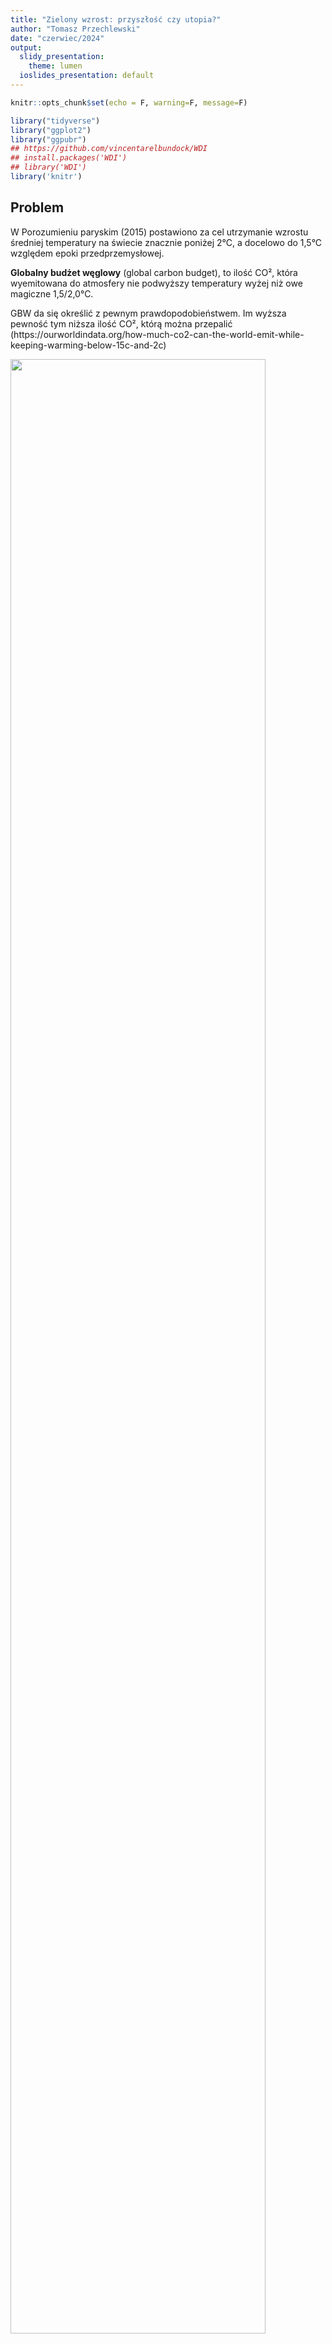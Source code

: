 ```yaml
---
title: "Zielony wzrost: przyszłość czy utopia?"
author: "Tomasz Przechlewski"
date: "czerwiec/2024"
output:
  slidy_presentation:
    theme: lumen
  ioslides_presentation: default
---
```


```r
knitr::opts_chunk$set(echo = F, warning=F, message=F)

library("tidyverse")
library("ggplot2")
library("ggpubr")
## https://github.com/vincentarelbundock/WDI
## install.packages('WDI')
## library('WDI')
library('knitr')

```

## Problem

W Porozumieniu paryskim (2015) postawiono za cel utrzymanie wzrostu średniej temperatury na świecie 
znacznie poniżej 2°C, a docelowo do 1,5°C względem epoki przedprzemysłowej.

**Globalny budżet węglowy** (global carbon budget),
to ilość CO², która wyemitowana do atmosfery nie podwyższy
temperatury wyżej niż owe magiczne 1,5/2,0°C. 

GBW da się określić z pewnym prawdopodobieństwem. Im wyższa pewność
tym niższa ilość CO², którą można przepalić
(https://ourworldindata.org/how-much-co2-can-the-world-emit-while-keeping-warming-below-15c-and-2c)

![](./carbon-budget_1350.png){width=90%}

(83% szansa to tak mniej więcj wyrzucić 3 razy pod rząd orła)


## Wzrost


Wzrost gospodarczy to proces, w którym następuje zwiększenie produkcji dóbr i usług. 

Suma wartości wszystkich dóbr i usług finalnych wytworzonych w danym kraju 
to dochód narodowy vel produkt krajowy (PKB).

https://en.wikipedia.org/wiki/Green_growth

```r
wdi.indicators <- c(
  'NY.GDP.PCAP.CD',    ## GDP per capita (current US$)
  'NY.GDP.PCAP.KD',    ## GDP per capita (constant 2015 US$)
  'NY.GDP.PCAP.PP.KD', ## GDP per capita, PPP (constant 2017 international $)
  ##
  'NV.AGR.TOTL.KD', ##  Agriculture, forestry, and fishing, value added
  'NV.AGR.TOTL.ZS', ##  NV.AGR.TOTL.ZS VA %GDP
  ##
  ## NV.IND.MANF.CD
  'NV.IND.MANF.KD', ##  Manufacturing, value added (constant 2015 US$)
  'NV.IND.MANF.ZS', ##  Manufacturing, value added (% of GDP)
  ##
  'EN.ATM.CO2E.KT', ## CO2 emissions (metric tons)
  'EN.ATM.CO2E.PC', ## CO2 emissions (metric tons per capita)
  'SP.POP.TOTL',    ## Population, total
  ##
  ##https://data.worldbank.org/indicator/EN.ATM.CO2E.KD.GD
  'EN.ATM.CO2E.KD.GD', ## CO2 emissions (kg per 2015 US$ of GDP)
  'EN.ATM.CO2E.PP.GD', ## CO2 emissions (kg per PPP $ of GDP)
  ## Energy intensity
  'EG.EGY.PRIM.PP.KD'
)


year.start <- 1990

## GDP/Constant prices
#f0 <- WDI(wdi.indicators, country = "all", start=year.start)
##
##
## write.table(f0, file='kuznets-indicators.csv', sep = ';', row.names = F)
##
f00 <- read.csv('kuznets-indicators.csv', sep = ';')

gcb0  <- read.csv("GCB2023v28_MtCO2_flat.csv") %>%  
  select(country=Country, iso3=`ISO.3166.1.alpha.3`, year=Year, emission.gcb=Total) %>%
  filter (iso3 != '' & iso3 != 'KNA') %>%
  filter (year > 1990)

gcb2  <- read.csv("GCB_territorial.csv", sep = ';', dec=',') %>%  
  #select(country=Country, iso3=`ISO.3166.1.alpha.3`, year=Year, emission.gcb=Total) %>%
  #filter (iso3 != '' & iso3 != 'KNA') %>%
  pivot_longer(names_to = 'country', values_to='value',  cols =-(year)) %>%
  filter (year > 1990) %>%
  arrange (country) %>%
  mutate (tvalue = 3.664 * as.numeric(value),
          country = gsub('\\.', ' ', country)) %>%
  select (-value)

gcb1  <- read.csv("GCB_consumption.csv", sep = ';', dec = ',',  na.string = '') %>%  
  pivot_longer(names_to = 'country', values_to='value',  cols =-(year)) %>%
  filter (year > 1990) %>%
  arrange (country) %>%
  mutate (cvalue = 3.664 * as.numeric(value),
          country = gsub('\\.', ' ', country)) %>%
  select (-value)

gcb <- gcb0 %>%
  left_join(gcb1, by=c('country', 'year'))  %>%
  left_join(gcb2, by=c('country', 'year')) 

f0 <- f00 %>%
  left_join(gcb, by=c('iso3c'='iso3', 'year'='year')) 

## https://rpubs.com/blscottnz/data_cleaning_and_viz
## https://datacarpentry.org/shell-economics/03-working-with-files/

f1 <- f0 %>%
  select ( iso3c, 
           year, 
           country=country.x,
           gdpcp=NY.GDP.PCAP.CD,
           gdp=NY.GDP.PCAP.KD,
           gdppp=NY.GDP.PCAP.PP.KD,
           agro=NV.AGR.TOTL.KD,
           agrop=NV.AGR.TOTL.ZS,
           manuf=NV.IND.MANF.KD,
           manufp=NV.IND.MANF.ZS, 
           emission.wb=EN.ATM.CO2E.KT, ## total emission
           #co=EN.ATM.CO2E.PC,
           emission.gcb,  
           emissionc=cvalue,
           intensity=EN.ATM.CO2E.KD.GD,
           intensitypp=EN.ATM.CO2E.PP.GD,
           energyintensity = EG.EGY.PRIM.PP.KD, ## MJ/$2017 PPP GDP (megaJoule)
           pop=SP.POP.TOTL) %>%
  ## total emission
  mutate (
    co = emission.gcb / pop * 1000000, ## PC emission
    co.total = co * pop, 
    gdp.total= gdp * pop
    )
##

wb.groups <- read.csv("wb_groups.csv", sep=';')

## Countries/groups
countries <- wb.groups %>%
  group_by(CountryCode) %>%
  summarise(code=first(CountryCode)) %>% pull (code)

## EU members
eu.members <- wb.groups %>% filter (GroupCode == 'EUU') %>% pull(CountryCode)

## Income groups
## https://datahelpdesk.worldbank.org/knowledgebase/articles/906519-world-bank-country-and-lending-groups
income.groups.codes <- c ('HIC', ##High income
                          'LIC', ##Low income
                          'LMC', ##Lower middle income
                           ##'LMY', ##Low & middle income
                           ###'MIC', ##Middle income
                          'UMC'  ##Upper middle income
)
income.groups <- wb.groups %>% filter ( GroupCode %in% income.groups.codes )
## There is no Venezuela BTW
income.groups.total <- income.groups %>%
  group_by(GroupName) %>% summarise(n=n())

##
## f1 %>% filter (iso3c == 'VEN')
# VEN provide nothing except emission
f1 <- f1 %>% filter (iso3c != 'VEN')
##
## check if OK
## nrow(income.groups)

##
## total latest emission of CO2
##
f2.total.co <- f1 %>% filter(iso3c == 'WLD') %>%
  select (year, co, pop) %>% na.omit() %>% mutate (co = co * pop)
## Total GDP
f2.total.gdp <- f1 %>% filter(iso3c == 'WLD') %>%
  select (year, gdp, pop) %>% na.omit() %>% mutate (gdp = gdp * pop)
f2.total.pop <- f1 %>% filter(iso3c == 'WLD') %>%
  select (year, pop) %>% na.omit() 

last.year <- f2.total.co %>% summarise (year=last(year)) %>%
  ## change vector/list/frame to number
  unlist %>% unname()
##
## World emission
f2.total.co.last <- f2.total.co %>% filter ( year == last.year) %>%
  select (co) %>% unlist %>% unname()
## World GDP
f2.total.gdp.last <- f2.total.gdp %>% filter ( year == last.year) %>%
  select (gdp) %>% unlist %>% unname()
f2.total.pop.last <- f2.total.pop %>% filter ( year == last.year) %>%
  select (pop) %>% unlist %>% unname()
##
##
f2 <- f1 %>%
  filter (iso3c %in% countries) %>%
  mutate (co.total = co * pop) %>%
  filter (year == last.year) %>%
  na.omit() %>%
  arrange(co.total)
## ## No China :-(

## remove countries which contributes last 10%
top.polluters <- f1 %>%
  filter (iso3c %in% countries) %>%
  mutate (co.total = co * pop ) %>%
  select (country, year, iso3c, co.total) %>%
  na.omit() %>%
  group_by(iso3c) %>%
  summarise(co.total=last(co.total), year=last(year), country=last(country)) %>%
  ungroup() %>%
  arrange(-co.total) %>%
  mutate (cop = co.total / f2.total.co.last * 100) %>%
  ## if cop.cum > 90 skip all remaining rows
  mutate (cop.cum = cumsum(cop), flag = as.numeric( cop.cum > 90 ) ) %>%
  filter (cumsum(flag) < 2) %>%
  select (iso3c) %>% unlist %>% unname()
```

Wg Banku Światowego bogactwo (**high income countries**) zaczyna się od poziomu 13,846 USD/głowę (za rok 2022).
Takich krajów jest 70. Ich udział w globalnym GDP wynosi 60%, a liczba ludności stanowi 15% ludności świata. 

OK, lada dzień będzie znacząco równiej ponieważ Chiny ze średnim tempem wzrostu GDP
w latach 2010--2022 wynoszącym 651.5 USD/pc/rok powinny
osiągnąć 14150 USD w roku 2024 a 14800 USD w roku 2025...



```r

f2 <- f1 %>% filter (iso3c %in% top.polluters)

## How many left?
## nlevels(as.factor(f2$iso3c))
## 44 countries
## levels(as.factor(f2$country))

## Most recent
f2c <- f2 %>% filter (year == last.year)
f1c <- f1 %>% filter (year == last.year) %>%  filter (iso3c %in% countries)

f2c.eu <- f2c %>% filter (iso3c %in% eu.members) %>%
  mutate (cp = co.total / f2.total.co.last * 100 )
## łączny udział EU
eu.44.emission <- sum(f2c.eu$cp)

f1c.eu <- f1c %>% filter (iso3c %in% eu.members) %>%
  mutate (cp = co.total / f2.total.co.last * 100 )
eu.true.emission <- sum(f1c.eu$cp)

##
f2c.gr <- left_join(f2c, income.groups, by=c('iso3c'='CountryCode')) %>%
  mutate (cp = co.total / f2.total.co.last * 100 )
## One country is NA
f2c.gr.totals <- f2c.gr %>%
  group_by(GroupName) %>%
  summarise(n1=n(), cpt = sum(cp)) %>%
  left_join(income.groups.total, by='GroupName') %>%
  mutate (p1 = n1/n * 100)
##f2c.gr.totals

high.income.44.emission <- f2c.gr.totals %>%
  filter (GroupName == 'High income') %>% select (p1) %>%
  ## Named number
  unlist
  ## Pure number?
  ##%>% unname()

## True emission
f1c.gr <- left_join(f1c, income.groups, by=c('iso3c'='CountryCode')) %>%
  mutate (cp = co.total / f2.total.co.last * 100 )

f1c.gr.totals <- f1c.gr %>%
  group_by(GroupName) %>%
  summarise(n1=n(), cpt = sum(cp, na.rm = T)) %>%
  left_join(income.groups.total, by='GroupName')
##f1c.gr.totals

high.income.true.emission <- f1c.gr.totals %>%
  filter (GroupName == 'High income') %>% select (cpt) %>% unlist

####################################################################
f3 <- left_join(f2, income.groups, by=c('iso3c'='CountryCode')) %>%
  mutate (iso3C = if_else (year == last.year, iso3c, NA) )
####################################################################

f3.2022 <- f3 %>% filter (year == 2020) %>% select (co)



### Wzrost
x.countries <- c ('DEU', 
                  'USA', 'CHN', 'WLD', 'FRA', 
                  'POL', 'GBR', 'NGA', 'RUS', 'IND')

#p33p <- f3 %>% select(iso3c, country, year, gdpcurrp=gdpcp, gdp2015=gdp, gdppp) %>%
  p33 <- f1 %>% select(iso3c, country, year, gdppp) %>%
  filter (iso3c %in% x.countries & year > 1990 & year < 2030 ) %>%
  ggplot(aes(x=year, y=gdppp, color=country )) +
  geom_point(size=1.2, alpha=.3) +
  ##geom_line(size=.4, alpha=.4) +
  ggtitle("Dochód narodowy/PC/PPP w wybranych krajach") +
  geom_smooth(method="loess", se=F) +
  ## ##
  ylab(label="USD/PC") +
  #facet_wrap( ~ iso3c, scales = 'free_y', ncol = 2) +
  xlab("year") 
p33

 p33p <- f1 %>% select(iso3c, country, year, gdppp) %>%
  filter (iso3c %in% x.countries & year > 1990 & year < 2030 ) %>%
  group_by(iso3c) %>%
  mutate (gdppp = gdppp / first(gdppp ) * 100 ) %>%
  mutate (iso3C = if_else (year == last.year, iso3c, NA)) %>%
  ggplot(aes(x=year, y=gdppp, color=country )) +
  geom_point(size=1.2, alpha=.3) +
   geom_text(aes(label = iso3C), size=3, color='black'  ) +
  ##geom_line(size=.4, alpha=.4) +
  ggtitle("Zmiana dochodu narodowego/PC/PPP w wybranych krajach (1991=100%)") +
  geom_smooth(method="loess", se=F) +
  ## ##
  ylab(label="USD/PC") +
  #facet_wrap( ~ iso3c, scales = 'free_y', ncol = 2) +
  xlab("year") 
p33p


##  średnie zmiany itp
sr.zmiana.1991 <- f1 %>%
  select(iso3c, country, year, gdppp) %>%
  filter (iso3c %in% x.countries & year > 1990 & year < 2023 ) %>%
  group_by(iso3c) %>%
  mutate(Growth = (gdppp - lag(gdppp))/lag(gdppp))  %>%
  summarise (tw = mean(Growth, na.rm=T) * 100, yrs = n(),
             df= (last(gdppp) - first(gdppp)) / first(gdppp) * 100 )

sr.zmiana.2010 <- f1 %>%
  select(iso3c, country, year, gdppp) %>%
  filter (iso3c %in% x.countries & year >= 2010 & year < 2023 ) %>%
  group_by(iso3c) %>%
  mutate(Growth = (gdppp - lag(gdppp))/lag(gdppp))  %>%
  summarise (tw = mean(Growth, na.rm=T) * 100, yrs = n(),
             df= (last(gdppp) - first(gdppp)) / first(gdppp) * 100 )

sr.zmiana <- left_join(sr.zmiana.1991, sr.zmiana.2010, by='iso3c')

kable(sr.zmiana, col.names = 	c('iso3', 'śr roczny', 'lata*', 'wzrost', 'śr roczny', 'lata*', 'wzrost'), booktabs = T)

```

* 1991--2022; ** 2010--2022

## Emisja CO2 (ogólnie gazów cieplarnianych)

Rocznie szacowana na 40--50mld ton

Może być liczona jako wielkość produkcji lub konsumpcji (production- vs consumption-based)

```r
p44 <- f1 %>% select(iso3c, country, year, emission.gcb, emissionc) %>%
  #mutate (emission.wb = emission.wb / 1000) %>%
  pivot_longer(cols = starts_with('emiss')) %>%
  filter (iso3c %in% x.countries & year > 1990 & year < 2030 ) %>%
  ggplot(aes(x=year, y=value, color=name )) +
  geom_point(size=1.2, alpha=.3) +
  geom_line(size=.4, alpha=.4) +
  ggtitle("Production- vs consumption-based CO2 emission") +
  ## ##
  ## https://stackoverflow.com/questions/19474552/adjust-transparency-alpha-of-stat-smooth-lines-not-just-transparency-of-confi
  ## geom_smooth(method="loess", se=F) +
  ## ##
  ylab(label="tys ton CO2") +
  facet_wrap( ~ iso3c, scales = 'free_y', ncol = 2) +
  theme(legend.position="bottom") +
  xlab("rok") 
p44
```



```r
p44p <- f1 %>% select(iso3c, country, year, emissionc) %>%
  filter (iso3c %in% x.countries & year > 1990 & year < 2030 ) %>%
  group_by(iso3c) %>%
  mutate (emission = emissionc / first(emissionc) * 100 ) %>%
  ggplot(aes(x=year, y=emission )) +
  geom_point(size=1.2, alpha=.3 ) +
  geom_smooth(size=.4, se=F) +
  ggtitle("Emisja CO2 (1990=100%)") +
  ylab(label="tys ton CO2") +
  facet_wrap( ~ iso3c, scales = 'free_y', ncol = 2) +
  xlab("rok") 
p44p
```

```r
p44pc <- f1 %>% select(iso3c, country, year, emissionc, pop) %>%
  filter (iso3c %in% x.countries & year > 1990 & year < 2030 ) %>%
  ##group_by(iso3c) %>%
  mutate (emission = emissionc / pop  * 1000000 ) %>%
  ggplot(aes(x=year, y=emission )) +
  geom_point(size=1.2, alpha=.3, color='navyblue') +
  ##geom_line(size=.4, alpha=.4) +
  geom_smooth(size=.4, se=F) +
  ggtitle("Emisja CO2 (tony/PC)") +
  ## ##
  ## https://stackoverflow.com/questions/19474552/adjust-transparency-alpha-of-stat-smooth-lines-not-just-transparency-of-confi
  ## geom_smooth(method="loess", se=F) +
  ## ##
  ylab(label="tony CO2/pc") +
  facet_wrap( ~ iso3c, scales = 'free_y', ncol = 2) +
  xlab("rok") 
p44pc
```

## Emisja PC a emisja łącznie

```r
#####################################################################
## Marimekko
#####################################################################
f3x <- f3 %>% filter (year == last.year) %>%
  mutate (popm = pop / 1000000) %>%
  mutate (cop = co.total / f2.total.co.last * 100) %>%
  ## if cop.cum > 90 skip all remaining rows
  arrange(-co.total) %>%
  mutate (cop.cum = cumsum(cop) )

d90 <- f3x %>% arrange (co) %>%
  mutate( ww = cumsum(popm)) %>%
  mutate( wm= ww - popm) %>%
  mutate( wt = wm + (ww - wm)/2) %>%
  mutate (ison = as.character(iso3c),
          isov = sprintf("%.2f%%", cop),
          )

d90$ison[! (d90$iso3c %in% c('CHN', 'USA', 'IND', 'RUS', 'JPN', 'IRN', 'DEU', 'IDN',
                             'IND', 'BRA', 'MEX', 'VNM',
                             'TUR', 'POLXX') ) ] <- ""
d90$isov[! (d90$iso3c %in% c('CHN', 'USA', 'IND', 'RUS', 'JPN', 'IRN', 'DEU', 'IDN',
                             'IND', 'BRA', 'MEX', 'VNM',
                             'TUR', 'POLXX') ) ] <- ""

p9  <- ggplot(d90, aes(ymin = 0)) +
  ylab(label="CO") +
  xlab(label="population (mln)") +
  #ggtitle("") +
  geom_rect(aes(xmin = wm, xmax = ww, ymax = co, fill = iso3c )) +
  ##
  geom_text(aes(x = wt, y = 0, label = ison), vjust=+0.5, hjust=+1.25, size=2.0, angle = 90) +
  geom_text(aes(x = wt, y = co, label = isov), vjust=+0.5, hjust=-0.30, size=2.5, angle = 90) +
  #geom_text(aes(x = wt, y = 0, label = isol), vjust=+0.5, hjust=+1.25, size=2.0, angle = 90, color="red") +
  #geom_text(aes(x = wt, y = 0, label = isol), vjust=+0.5, hjust=2.95, size=2.0, angle = 90 ) +
  ##
  ## hjust=0  = align left
  annotate("text", x = 50, y = 15, label = 'Percentages above bars equals to share in global emission',
           color='black', size=4, alpha=.4, hjust=0) +
  annotate("text", x = 50, y = 14,
           label = sprintf ("High income countries total emission: %.1f%%", high.income.true.emission),
           color='black', size=3, alpha=.4, hjust=0) +
  annotate("text", x = 50, y = 13.3,
           label = sprintf ("EU members total emission: %.1f%%", eu.true.emission),
           color='black', size=5, alpha=.4, hjust=0) +
  ## uwaga na to:
  ylim(0, 18) +
  ###
  ggtitle('Per capita emission vs total emission (top polluters, 2022)') +
  theme(legend.position = "none")
p9


ggsave(p9, file='emissions-2022.png')
```

## Ślad materiałowy

Sustainable development depends on **decoupling** economic growth from resource use

Environment action programme [...] calls for a significant decrease in the EU’s 
**material footprint** to safeguard precious natural resources and because the extraction and processing of these resources has significant environmental impacts, such as **climate change**

in [...] Resource-Efficient Europe the main indicator used is GDP divided by Domestic Material Consumption (DMC).

* decoupling, 

* dematerialization, 

* circular economy

## Domestic material consumption vs Material footprint

**Krajowa konsumpcja materialna** (DMC) mierzy
całkowitą ilość materiałów faktycznie zużytych przez daną gospodarkę, 

**Ślad materiałowy** (MF): potencjalnej ilości 
materiałów, wymaganej do końcowego zaspokojenia
potrzeb tej gospodarki. 
Ślad materiałowy obejmuje zatem cały łańcuch produkcji i dostaw i
uwzględnia również te materiały, które zostały zużyte do wytworzenia 
i transportu dóbr zaimportowanych. 

Jeśli krajowa konsumpcja materialna jest większa niż ślad materiałowy, 
to znaczy, że materiały pozyskiwane przez daną gospodarkę 
są również eksportowane na potrzeby
konsumpcji w innych krajach. 

Jeśli zaś jest ona mniejsza od śladu materiałowego, oznacza to,
że materiały są importowane przez gospodarkę krajową 
i konsumpcja w obrębie tej gospodarki 
wymaga pozyskania surowców z innych gospodarek.

*Polska na drodze zrównoważonego rozwoju*
https://raportsdg.stat.gov.pl/2022/Raport_pdf/Raport_SDG_2022.pdf

## DMC/MF w wybranych krajach

```r
m00 <- read.csv('MATERIAL_RESOURCES_29052024202825934.csv', sep = ',') %>% 
  filter (VAR %in% c('DMC_PC', 'MF_PC') & GROUP == 'TOT') %>%
  select (code=COU, Country, var=VAR, Year, Value) %>%
  filter (code %in% countries & Year > 1990) 

m1 <- left_join(f1, m00, by=c('iso3c'='code', 'year'='Year')) 

m2 <- m1 %>% filter (iso3c %in% top.polluters)

p1mf <- m2 %>% 
  filter (var %in% c('DMC_PC') ) %>%
  select(iso3c, year, value=Value, gdppp) %>%
  group_by(iso3c) %>%
  summarise (first = first(value), last = last(value),
             gdpf = first(gdppp), gdpl = last(gdppp)
             ) %>%
  mutate (r = last/first * 100, q = gdpl/gdpf * 100) %>%
  ggplot(aes(x=q, y=r )) +
  ## diagonal
  geom_point(size=2.4, alpha=.3, color='cyan') +
  ##geom_smooth(method="lm", formula = y ~ poly(x, 2), size=.4, se=F, span=.5 ) +
  ##theme(legend.position = "none") +
  ggtitle("Zmiana MFC vs zmiana GDP (2000-2019") +
  geom_text(aes(label = iso3c), size=3, color = 'black', alpha=.3) +
  geom_abline(intercept = 0, slope = 1, color='red') +
  ylab(label="Δ MFC %") +
  xlab("Δ GDP/pc/ppp %") 

## p1mf


m1w <- left_join(f1, m00, by=c('iso3c'='code', 'year'='Year')) %>%
  mutate (Value = Value * pop) %>%
  group_by(var, year) %>%
  summarise(iso3c='WLD', ValueS=sum(Value, na.rm = T), pop=sum(pop, na.rm=T)) %>%
  mutate (Value=ValueS/pop) %>%
  select (iso3c, year, var, value=Value) %>%
  na.omit()

m1 <- m1 %>% select (iso3c, year, var, value=Value) %>%
  bind_rows(m1, m1w)

p2mf <- m1 %>% 
  select (iso3c, year, var, value) %>%
  filter (iso3c %in% c(x.countries, 'WLD') & year > 2000) %>%
  ggplot(aes(x=year, y=value,  color=var)) +
  ##
  geom_point(size=.6, alpha=.3) +
  geom_smooth(method="lm", formula = y ~ poly(x, 2), size=.4, se=F, span=.5 ) +
  theme(legend.position = "bottom") +
  ## not working
  ## geom_text(aes(label = iso3C), size=2, color = 'black' ) +
  ##geom_text_repel(aes(label = country), data = f3xx) +
  #  aes(label = country), data = f3xx, color = "black", size = 2 )
  ylab(label="") +
  xlab("year") +
  facet_wrap(~ iso3c, scales = "free_y", ncol=2)

p2mf
```

Źródło:
https://stats.oecd.org/Index.aspx?DataSetCode=MATERIAL_RESOURCES

## ΔGDP vs ΔDMC w wybranych krajach

```r
p1mf
```

Źródło:
https://stats.oecd.org/Index.aspx?DataSetCode=MATERIAL_RESOURCES


## Cement

```r
g0 <- read.csv('cement.csv', sep = ';', na.strings = 'NA')
  ## this is many to many inner_join(wb.groups, by=c('code'='CountryCode'))

g0.wld <- g0 %>%
  select (code, country, cement=value, year) %>%
  left_join(f1, by=c('code'='iso3c', 'year'='year')) %>%
  filter (year == 2016) %>%
  mutate (cement.intensity = cement/(gdp * pop))

model1 <- lm (log(cement) ~ log(pop) + log(gdp), data=g0.wld)
##summary(model1)

  ## Add UE aggregate
g0.ue <- g0 %>%
  mutate (code = if_else (code %in% eu.members, 'EUU', '') ) %>%
  ##filter (year > 2018) %>%
  group_by(code, year) %>%
  summarise (value = sum(value, na.rm = T), country='European Union',
             is.eu.n = n()) %>%
  ungroup() %>%
  filter (code == 'EUU') %>%
  ## exact structure as g0
  select(code, country, year, value)
g1 <- rbind(g0, g0.ue)

g2 <- g1 %>% filter(code == 'WLD')
g3 <- g1 %>% left_join(g2, by='year') %>%
  mutate (p=value.x/value.y * 100) %>%
  select(code=code.x, country=country.x, year, value=p)

p401 <- g1 %>%  filter (code %in% c('CHN', 'WLD', 'IND', 'USA', 'EUU')) %>%
  mutate (value = value /1000000) %>%
  ggplot(aes(x=year, y=value,  color=country)) +
  ##facet_wrap(~GroupName, scales = "free_y") +
  geom_point(size=1.2, alpha=.3) +
  ggtitle("Cement production (billions metric tons)") +
  geom_smooth(method="lm",  formula = y ~ poly(x, 2), size=.4, se=F, span=.5 ) +
  ##theme(legend.position = "none") +
  ##geom_text(aes(label = iso3C), size=2, color = 'black', alpha=.4 ) +
  ylab(label="cement") +
  xlab("year")

p401
ggsave(p401, file='cement-2020.png')


p402 <- g3 %>%  filter (code %in% c('CHN', 'IND', 'USA', 'EUU')) %>%
  ggplot(aes(x=year, y=value,  color=country)) +
  ##facet_wrap(~GroupName, scales = "free_y") +
  geom_point(size=1.2, alpha=.3) +
  ggtitle("Cement production (% global share)") +
  geom_smooth(method="lm",  formula = y ~ poly(x, 2), size=.4, se=F, span=.5 ) +
  ##theme(legend.position = "none") +
  ##geom_text(aes(label = iso3C), size=2, color = 'black', alpha=.4 ) +
  ylab(label="%") +
  xlab("year")

##p402
##ggsave(p402, file='cement-2020-p.png')
```

Źródło: USGS
https://www.usgs.gov/centers/national-minerals-information-center/cement-statistics-and-information

## Stal (raw steel)


```r
s0 <- read.csv('steel.csv', sep = ';', na.strings = 'NA')
## this is many to many inner_join(wb.groups, by=c('code'='CountryCode'))

## Add UE aggregate
s0.ue <- s0 %>%
  mutate (code = if_else (code %in% eu.members, 'EUU', '') ) %>%
  ##filter (year > 2018) %>%
  group_by(code, year) %>%
  summarise (value = sum(value, na.rm = T), country='European Union',
             is.eu.n = n()) %>%
  ungroup() %>%
  filter (code == 'EUU') %>%
  ## exact structure as g0
  select(code, country, year, value)
s1 <- rbind(s0, s0.ue)

s2 <- s1 %>% filter(code == 'WLD')
s3 <- s1 %>% left_join(s2, by='year') %>%
  mutate (p=value.x/value.y * 100) %>%
  select(code=code.x, country=country.x, year, value=p)

p801 <- s1 %>%  filter (code %in% c('CHN', 'WLD', 'IND', 'USA', 'EUU')) %>%
  mutate (value = value /1000000) %>%
  ggplot(aes(x=year, y=value,  color=country)) +
  ##facet_wrap(~GroupName, scales = "free_y") +
  geom_point(size=1.2, alpha=.3) +
  ggtitle("Steel production (billions tons)") +
  geom_smooth(method="lm",  formula = y ~ poly(x, 2), size=.4, se=F, span=.5 ) +
  ##theme(legend.position = "none") +
  ##geom_text(aes(label = iso3C), size=2, color = 'black', alpha=.4 ) +
  ylab(label="cement") +
  xlab("year")

p801
ggsave(p801, file='steel-2020.png')

p802 <- g3 %>%  filter (code %in% c('CHN', 'IND', 'USA', 'EUU', 'VNM')) %>%
  ggplot(aes(x=year, y=value,  color=country)) +
  ##facet_wrap(~GroupName, scales = "free_y") +
  geom_point(size=1.2, alpha=.3) +
  ggtitle("Steel production (% global share)") +
  #geom_smooth(method="lm",  formula = y ~ poly(x, 2), size=.4, se=F, span=.5 ) +
  geom_line(stat="smooth", method = "lm", formula = y ~ poly(x, 3),
            size=1, alpha=.4, ##color='forestgreen',
            se=F, span=.5 ) +
  ##theme(legend.position = "none") +
  ##geom_text(aes(label = iso3C), size=2, color = 'black', alpha=.4 ) +
  ylab(label="%") +
  xlab("year")

##p802
##ggsave(p802, file='steel-2020-p.png')
```

Źródło: USGS
https://www.usgs.gov/centers/national-minerals-information-center/iron-and-steel-statistics-and-information

## Czas najlepszy lekarz (hipoteza EKC)

Krzywa Kuznetsa opisuje (domniemaną) zależność między rozwojem gospodarczym a nierównościami dochodowymi.
https://pl.wikipedia.org/wiki/Krzywa_Kuznetsa

![](./Kuznets_curve.png)

Ekologiczna krzywej Kuznetsa opisuje zależność między rozwojem gospodarczym a degradacją środowiska.
Wzrost bogactwa skutkuje degradacją środowiska. 
Po osiągnięciu pewnego poziomu zamożności, tendencja ta się odwraca i dalszy wzrost gospodarczy prowadzi do poprawy jakości środowiska.

W początkowym okresie rozwoju działa **efekt skali**. Produkcja powiększa się a co za tym idzie
rośnie zużycie surowców i zanieczyszczenie. W drugim okresie przeważa **efekt kompozycji**, 
w szczególności zwiększa się rola sektora usług (**dematerialization through services**)

Efekt technologiczny? Inaczej postęp (zawsze był :-)

Regulacje i instytucje (wyższy poziom dochodu pozwala na większe inwestycje w ochronę środowiska i technologie ekologiczne.)

\begin{align}
E &= a_0 + a_1 \cdot GDP + a_2 \cdot GDP^2\\
GDP_{\max}  &= \frac{a_1}{-2 \cdot a_2}\\
E_\max &= a_0 + a_1 \cdot GDP_{\max} + a_2 \cdot GDP_{\max}^2
\end{align}

Model jest rozszerzany o różnego rodzaju dodatkowe (liczba ludności, wskaźnik urbanizacji, świadomość
ekologiczna i inne bardziej egzotyczne) zmienne, ale rezultat
jest hmmm... średni

google:EKC+Kuznets (228 tys pozycji); literalnie tysiące artykułów (serio :-)

## EKC próba oszacowania

```r
f.2022 <- f3 %>% filter ( year == 2022 ) 
model.0.ekc <- lm(data=f.2022, log(co) ~ log(gdp) + I(log(gdp)^2) )
##summary(model.0.ekc)
lmr.0.ekc <- summary(model.0.ekc)$r.squared

lmc <- coef(model.0.ekc);
##lmc[3]
## ##
l_apex <- lmc[2] / (-2* lmc[3])
l_apex.y <- lmc[1] + lmc[2] * l_apex + lmc[3] * l_apex^2
## ##
##l_apex
##l_apex.y
apex <- exp(l_apex)
##apex
apex.y <- exp(l_apex.y)
##apex.y
## 72 tys/głowę 

p22 <- f3 %>%
  filter ( year == 2020 ) %>%
  ggplot(aes(x=log(gdp), y=log(co) )) +
  geom_point(size=1.2, color='red', alpha=.3) +
  ##geom_line(size=.4, alpha=.4) +
  ggtitle("GDP vs CO2 emission (2022)") +
  ## ##
  ## https://stackoverflow.com/questions/19474552/adjust-transparency-alpha-of-stat-smooth-lines-not-just-transparency-of-confi
  ## geom_smooth(method="loess", se=F) +
  ## ##
  stat_smooth(method = lm, se=F,  colour="skyblue", size=2, formula = y ~ x + I(x^2) ) + ## formula = y ~ poly(x, 2)) +
  geom_text(aes(label = iso3c), size=4, color = 'black', alpha=.9 ) +
  ylab(label="log(tony/PC)") +
  xlab("log(GDP/PC)") +
  geom_point(aes(x=l_apex, y=l_apex.y), colour="blue", size=2) +
  geom_segment(aes(x = l_apex, y = 0, xend = l_apex, yend = l_apex.y), color='blue', linetype = "dashed") +
  geom_segment(aes(x = 7.0, y = l_apex.y, xend = l_apex, yend = l_apex.y), color='blue', linetype = "dashed") +
  annotate("text", x = 7.2, y = l_apex.y, label = sprintf("%.2f t/PC", apex.y),
           color='black', size=4, alpha=.9, vjust=-.2) +
  annotate("text", x = 10.7, y = 0, label = sprintf("%.1f USD", apex),
           color='black', size=4, alpha=.9, vjust=-.2) 
p22
## ok
```

```r
## Emisja 2022
emiss.2022 <- f.2022 %>%
  filter (iso3C != 'WLD') %>%
  mutate (cot = co * pop) %>% select (cot) %>% sum

## Populacja dla wybranych krajów
emiss.xxx.pop <- f.2022 %>% filter (iso3C != 'WLD') %>%
  select (pop) %>% sum
emiss.xxx <- emiss.xxx.pop * apex.y

ppp <- emiss.xxx / emiss.2022 * 100

```


`r nlevels(as.factor(f2$iso3c))` kraje, których emisja stanowi łącznie 90% emisji światowej.

Emisja w punkcie przegięcia: `r ppp`% emisji w 2022 (ale później będzie spadać :-)


## IPAT/STIRPAT

IPAT to jeszcze prostszy model niż EKC (*yes we can*)

Wpływ działalności człowieka na środowisko jest definiowany jako:

$$I = P\cdot A \cdot T$$

Impact (**wpływ**), population (**populacja**), affluence (**zamożność**) oraz technology (technologia). 

Zużycie paliwa = populacja $\cdot$ liczba samochodów/PC $\cdot$ średnie zużycie paliwa przez samochód (jak obliczyć?)


## STIRPAT
Rozwinięcie IPAT:


$$I=aP^b A^c T^d$$
$b$, $c$, $d$ – Współczynniki elastyczności dla zmiennych $P$, $A$ i $T$

$\textrm{CO2} = a \cdot \textrm{Ludność}^b \cdot \textrm{PKB/PC}^c  
\cdot \textrm{Intensywność energetyczna}^d$

gdzie: Intensywność energetyczna ($T$) to ilość energii na jednostkę PKB, odzwierciedlające efektywność technologii.

Dla 44 krajów (emisja CO2 stanowi łącznie 90% emisji światowej) oszacowano model STIRPAT 
(`EG.EGY.PRIM.PP.KD`):

$\textrm{CO2} = -24,4 \cdot \textrm{Ludność}^{1,01} \cdot \textrm{PKB/PC}^{1,09}
\cdot \textrm{Intensywność energetyczna}^{0,75}$

**Można też inaczej**

* Średni roczny wzrost PKB w latach 1991--2022 (jak ustaliliśmy wynosił) około 1,9%;

* Liczba ludności (2022): `r f2.total.pop.last` 
  i według **UN World Population Prospects 2022 revision** wzrośnie
  do 9,7 mld.

* Załóżmy, że wzrost w ciągu 28 lat do 2050 roku obniży się do 1,5%/rocznie.
  PKB/pc wzrośnie zatem o 51% 
  a liczba ludności o `r sprintf("%.1f", (9.7 * 1000000000)/f2.total.pop.last * 100 - 100 )`%.

* Łącznie daje to `r sprintf("%.1f", (9.7 * 1000000000)/f2.total.pop.last * 100 * 1.51 - 100  )`%.

Czynnik $T$ powinien się obniżać o około 2% rok/rok żeby w ogóle nadążyć za zamianami $PKB$/$P$

https://population.un.org/dataportal/data/indicators/49/locations/900/start/1950/end/2100/line/linetimeplotsingle?df=a3987625-5dda-4d6e-9455-89299db5ca71

## Dwa scenariusze

* Czynnik $T$ obniża się o 2%. Czynnik $T$ obniża się o 5%.

* W pierwszym wariancie zostaje do 2050 roku wyprodukowane około 1,000 mld/Co2; w drugim 700mld. 
[Przy czym
GCB liczy tylko **emissions from fossil fuels and industry**; emisja całkowita 
może być do 30% wyższa 1300/910]

* Dla przypomnienia zginiemy jeżeli zostanie wyemitowane dodatkowe 950 Mld/ton/Co2

```r
f2.total.co <- f1 %>% filter(iso3c == 'WLD') %>%
  select (year, emission.gcb, pop) %>% na.omit() %>% 
  mutate (co = emission.gcb)
f2.total.gdppp <- f1 %>% filter(iso3c == 'WLD') %>%
  select (year, gdppp, pop) %>% na.omit()
f2.total.gdppp.last <- f2.total.gdppp %>% filter ( year == last.year) %>%
  select (gdppp) %>% unlist %>% unname()
f2.total.ei <- f1 %>% filter(iso3c == 'WLD') %>%
  select (year, energyintensity) %>% na.omit() 
### 
f2.total.ei.last <- f2.total.ei %>% filter ( year == 2020) %>%
  select (energyintensity) %>% unlist %>% unname()
f2.total.co.last <- f2.total.co %>% filter ( year == last.year) %>%
  select (co) %>% unlist %>% unname()

y <- seq(from=2023, to=2050, by =1)
y.number <- seq(from=1, length.out=28, by = 1)
t <- rep (f2.total.ei.last, 28)
g <- rep (f2.total.gdppp.last, 28)
p <- rep (f2.total.pop.last, 28)
e <- rep (f2.total.co.last, 28)
ex <- rep (f2.total.co.last, 28)
##
rr <- (1 + 0.007) * (1 + 0.015) * (1 - 0.021)
rx <- (1 + 0.007) * (1 + 0.015) * (1 - 0.05)

x1 <- data.frame(y.number, y, p, g, t, e, ex) %>%
  mutate (
          ###
          pr = p * ( 1 + 0.007)**y.number,
          gr = g * ( 1 + 0.015)**y.number,
          tr = t * ( 1 - 0.021)**y.number,
          tq = t * ( 1 - 0.05)**y.number,
          e.0 = e * (rr)**y.number,
          ex.0 = ex * (rx)**y.number,
          ###
          cc = pr/100 * gr/100 * tr/100
  ) %>%
  select(year=y, pop = pr, gdppp = gr, ##energyintensity=tq,  
         emission.gcb =  ex.0,
         emission.gcb.0 =  e.0
           ) %>%
  pivot_longer(cols=c(pop, gdppp, emission.gcb, emission.gcb.0 ))

f1.xx <- f1 %>% filter (iso3c == 'WLD') %>%
  select(year, pop, gdppp, emission.gcb) %>%
  mutate (emission.gcb.0 = emission.gcb) %>%
  pivot_longer(cols=c(pop, gdppp, ##energyintensity, 
                      emission.gcb, emission.gcb.0))

f1.yy <- bind_rows(f1.xx, x1)

p4x <- f1.yy %>% 
  group_by(name) %>%
  na.omit() %>%
  mutate (value = value / first(value) * 100) %>%
  #pivot_wider(names_from = 'name', values_from = 'value') #%>%
  ##
  ##
  ggplot(aes(x=year, y=value,  color=as.factor(name))) +
  ##
  geom_line(size=.6, alpha=.3) +
  geom_point(size=1.2, alpha=.3) +
  ##geom_smooth(method="lm", formula = y ~ poly(x, 2), size=.4, se=F, span=.5 ) +
  ##theme(legend.position = "none") +
  ggtitle('GDP vs emisja vs liczba ludności') +
  ylab(label="%") +
  xlab("year") 
 
p4x
```



## Propozycja realistyczno-pozytywna: degrowth

https://pl.wikipedia.org/wiki/Degrowth

Degrowth: A response to Branko Milanovic
https://www.jasonhickel.org/blog/tag/degrowth

counting GDP is irrelevant 

World average GDP [...] is poorly distributed and poorly utilized
[World Bank’s threshold for “high-income is?]

We could achieve all of our social goals, for every person in the world, with much less GDP than we presently have

capitalism is highly inefficient when it comes to meeting human needs

It’s not income itself that counts

Degrowth does not seek to scale down all sectors; just unnecessary and destructive ones

## Wnioski

Przyszłość czy utopia? [From the scientific point of view]

## Zakończenie i dane

* Bank Światowy + Global Carbon Project (2023)

* OECD 

* USGS


